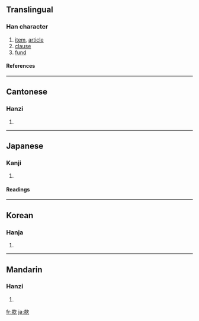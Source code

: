 ==Translingual==
===Han character===
{{Han char|rn=76|rad=欠|as=08|sn=12|four=4798<sub>2</sub>|canj=土火弓人 (GFNO)}}
# [[item]], [[article]]
# [[clause]]
# [[fund]]
====References====
{{Han ref|kx=0569.030|dkj=16107|dj=0957.100|hdz=32141.010|uh=6B3E|ud=27454|bh=B4DA|bd=46298}}

----
==Cantonese==
===Hanzi===
{{yue-hanzi|jyut=|y=fun2}}
# {{defn|Cantonese}}

----
==Japanese==
===Kanji===
{{ja-kanji|grade=c|rs=欠08}}
# {{defn|Japanese}} 
====Readings====
{{ja-readings|on=[[かん]] (kan)|kun=[[まこと]] (makoto), [[しるす]] (shirusu)}}

----
==Korean==
===Hanja===
{{ko-hanja|hangeul=관|eumhun=|rv=gwan|mr=kwan|y=kwan}}
# {{defn|Korean}}

----
==Mandarin==
===Hanzi===
{{cmn-hanzi|pin=[[kuǎn]] ([[kuan3]]), [[xīn]] ([[xin1]])|wg=k'uan<sup>3</sup>, hsin<sup>1</sup>}}
# {{defn|Mandarin}}

[[fr:款]]
[[ja:款]]